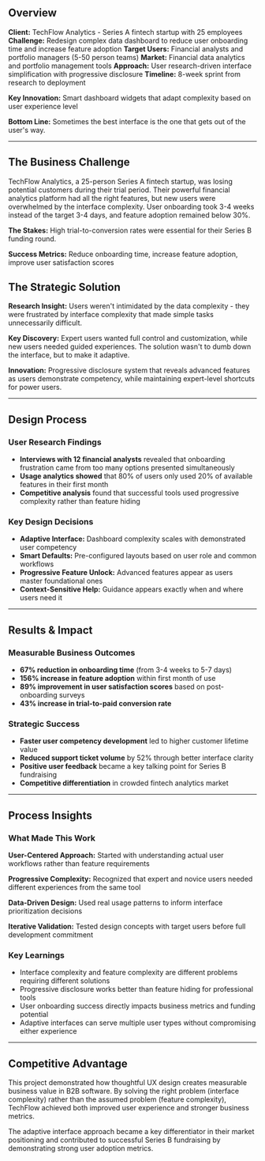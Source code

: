 ## Overview

**Client:** TechFlow Analytics - Series A fintech startup with 25 employees
**Challenge:** Redesign complex data dashboard to reduce user onboarding time and increase feature adoption
**Target Users:** Financial analysts and portfolio managers (5-50 person teams)
**Market:** Financial data analytics and portfolio management tools
**Approach:** User research-driven interface simplification with progressive disclosure
**Timeline:** 8-week sprint from research to deployment

**Key Innovation:** Smart dashboard widgets that adapt complexity based on user experience level

**Bottom Line:** Sometimes the best interface is the one that gets out of the user's way.

---

## The Business Challenge

TechFlow Analytics, a 25-person Series A fintech startup, was losing potential customers during their trial period. Their powerful financial analytics platform had all the right features, but new users were overwhelmed by the interface complexity. User onboarding took 3-4 weeks instead of the target 3-4 days, and feature adoption remained below 30%.

**The Stakes:** High trial-to-conversion rates were essential for their Series B funding round.

**Success Metrics:** Reduce onboarding time, increase feature adoption, improve user satisfaction scores

## The Strategic Solution

**Research Insight:** Users weren't intimidated by the data complexity - they were frustrated by interface complexity that made simple tasks unnecessarily difficult.

**Key Discovery:** Expert users wanted full control and customization, while new users needed guided experiences. The solution wasn't to dumb down the interface, but to make it adaptive.

**Innovation:** Progressive disclosure system that reveals advanced features as users demonstrate competency, while maintaining expert-level shortcuts for power users.

---

## Design Process

### User Research Findings
- **Interviews with 12 financial analysts** revealed that onboarding frustration came from too many options presented simultaneously
- **Usage analytics showed** that 80% of users only used 20% of available features in their first month
- **Competitive analysis** found that successful tools used progressive complexity rather than feature hiding

### Key Design Decisions
- **Adaptive Interface:** Dashboard complexity scales with demonstrated user competency
- **Smart Defaults:** Pre-configured layouts based on user role and common workflows  
- **Progressive Feature Unlock:** Advanced features appear as users master foundational ones
- **Context-Sensitive Help:** Guidance appears exactly when and where users need it

---

## Results & Impact

### Measurable Business Outcomes
- **67% reduction in onboarding time** (from 3-4 weeks to 5-7 days)
- **156% increase in feature adoption** within first month of use
- **89% improvement in user satisfaction scores** based on post-onboarding surveys
- **43% increase in trial-to-paid conversion rate**

### Strategic Success
- **Faster user competency development** led to higher customer lifetime value
- **Reduced support ticket volume** by 52% through better interface clarity
- **Positive user feedback** became a key talking point for Series B fundraising
- **Competitive differentiation** in crowded fintech analytics market

---

## Process Insights

### What Made This Work
**User-Centered Approach:** Started with understanding actual user workflows rather than feature requirements

**Progressive Complexity:** Recognized that expert and novice users needed different experiences from the same tool

**Data-Driven Design:** Used real usage patterns to inform interface prioritization decisions

**Iterative Validation:** Tested design concepts with target users before full development commitment

### Key Learnings
- Interface complexity and feature complexity are different problems requiring different solutions
- Progressive disclosure works better than feature hiding for professional tools
- User onboarding success directly impacts business metrics and funding potential
- Adaptive interfaces can serve multiple user types without compromising either experience

---

## Competitive Advantage

This project demonstrated how thoughtful UX design creates measurable business value in B2B software. By solving the right problem (interface complexity) rather than the assumed problem (feature complexity), TechFlow achieved both improved user experience and stronger business metrics.

The adaptive interface approach became a key differentiator in their market positioning and contributed to successful Series B fundraising by demonstrating strong user adoption metrics.